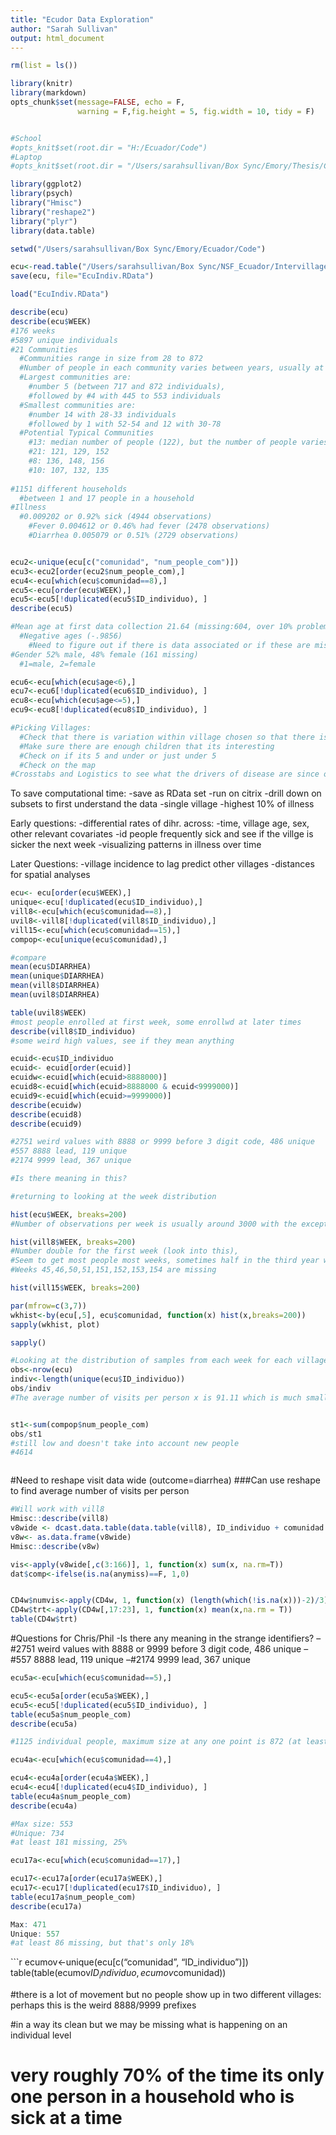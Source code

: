 ```yaml
---
title: "Ecudor Data Exploration"
author: "Sarah Sullivan"
output: html_document
---
```



```r
rm(list = ls())

library(knitr)
library(markdown)
opts_chunk$set(message=FALSE, echo = F,
               warning = F,fig.height = 5, fig.width = 10, tidy = F)


#School
#opts_knit$set(root.dir = "H:/Ecuador/Code")
#Laptop
#opts_knit$set(root.dir = "/Users/sarahsullivan/Box Sync/Emory/Thesis/Code")
```

```r
library(ggplot2)
library(psych)
library("Hmisc")
library("reshape2")
library("plyr")
library(data.table)
```



```r
setwd("/Users/sarahsullivan/Box Sync/Emory/Ecuador/Code")

ecu<-read.table("/Users/sarahsullivan/Box Sync/NSF_Ecuador/Intervillage Datasets/Surv_red1.csv", sep = ",", quote = "", header=TRUE)
save(ecu, file="EcuIndiv.RData")

load("EcuIndiv.RData")

```

```r
describe(ecu)
describe(ecu$WEEK)
#176 weeks
#5897 unique individuals
#21 Communities 
  #Communities range in size from 28 to 872
  #Number of people in each community varies between years, usually at three different timepoints (though that varies as well)
  #Largest communities are: 
    #number 5 (between 717 and 872 individuals), 
    #followed by #4 with 445 to 553 individuals
  #Smallest communities are:
    #number 14 with 28-33 individuals
    #followed by 1 with 52-54 and 12 with 30-78
  #Potential Typical Communities
    #13: median number of people (122), but the number of people varies highly, and given the transitory nature this seems like subsequent analyses will be difficult
    #21: 121, 129, 152
    #8: 136, 148, 156
    #10: 107, 132, 135
  
#1151 different households
  #between 1 and 17 people in a household
#Illness
  #0.009202 or 0.92% sick (4944 observations)
    #Fever 0.004612 or 0.46% had fever (2478 observations)
    #Diarrhea 0.005079 or 0.51% (2729 observations)


ecu2<-unique(ecu[c("comunidad", "num_people_com")])
ecu3<-ecu2[order(ecu2$num_people_com),]
ecu4<-ecu[which(ecu$comunidad==8),]
ecu5<-ecu[order(ecu$WEEK),]
ecu5<-ecu5[!duplicated(ecu5$ID_individuo), ]
describe(ecu5)

#Mean age at first data collection 21.64 (missing:604, over 10% problematic)
  #Negative ages (-.9856)
    #Need to figure out if there is data associated or if these are missing on other things 
#Gender 52% male, 48% female (161 missing)
  #1=male, 2=female

ecu6<-ecu[which(ecu$age<6),]
ecu7<-ecu6[!duplicated(ecu6$ID_individuo), ]
ecu8<-ecu[which(ecu$age<=5),]
ecu9<-ecu8[!duplicated(ecu8$ID_individuo), ]

#Picking Villages:
  #Check that there is variation within village chosen so that there is signal that we can assess
  #Make sure there are enough children that its interesting
  #Check on if its 5 and under or just under 5
  #Check on the map
#Crosstabs and Logistics to see what the drivers of disease are since our prevalences are low
```


To save computational time:
-save as RData set
-run on citrix
-drill down on subsets to first understand the data
  -single village
  -highest 10% of illness
  
Early questions:
-differential rates of dihr. across:
  -time, village age, sex, other relevant covariates
-id people frequently sick and see if the villge is sicker the next week 
-visualizing patterns in illness over time

Later Questions:
-village incidence to lag predict other villages
-distances for spatial analyses


```r
ecu<- ecu[order(ecu$WEEK),] 
unique<-ecu[!duplicated(ecu$ID_individuo),]
vill8<-ecu[which(ecu$comunidad==8),]
uvil8<-vill8[!duplicated(vill8$ID_individuo),]
vill15<-ecu[which(ecu$comunidad==15),]
compop<-ecu[unique(ecu$comunidad),]

#compare
mean(ecu$DIARRHEA)
mean(unique$DIARRHEA)
mean(vill8$DIARRHEA)
mean(uvil8$DIARRHEA)

table(uvil8$WEEK)
#most people enrolled at first week, some enrollwd at later times
describe(vill8$ID_individuo)
#some weird high values, see if they mean anything

ecuid<-ecu$ID_individuo
ecuid<- ecuid[order(ecuid)] 
ecuidw<-ecuid[which(ecuid>8888000)]
ecuid8<-ecuid[which(ecuid>8888000 & ecuid<9999000)]
ecuid9<-ecuid[which(ecuid>=9999000)]
describe(ecuidw)
describe(ecuid8)
describe(ecuid9)

#2751 weird values with 8888 or 9999 before 3 digit code, 486 unique
#557 8888 lead, 119 unique
#2174 9999 lead, 367 unique

#Is there meaning in this?

#returning to looking at the week distribution

hist(ecu$WEEK, breaks=200)
#Number of observations per week is usually around 3000 with the exception of the first week

hist(vill8$WEEK, breaks=200)
#Number double for the first week (look into this),
#Seem to get most people most weeks, sometimes half in the third year weeks 151-154 missing
#Weeks 45,46,50,51,151,152,153,154 are missing

hist(vill15$WEEK, breaks=200)

par(mfrow=c(3,7))
wkhist<-by(ecu[,5], ecu$comunidad, function(x) hist(x,breaks=200))
sapply(wkhist, plot)

sapply()

#Looking at the distribution of samples from each week for each village, they are usually close to the max with some variations (90% by sight)
obs<-nrow(ecu)
indiv<-length(unique(ecu$ID_individuo))
obs/indiv
#The average number of visits per person x is 91.11 which is much smaller than the number of weeks collected (176). This appears to arise from 


st1<-sum(compop$num_people_com)
obs/st1
#still low and doesn't take into account new people
#4614



```

#Need to reshape visit data wide (outcome=diarrhea)
###Can use reshape to find average number of visits per person

```r
#Will work with vill8
Hmisc::describe(vill8)
v8wide <- dcast.data.table(data.table(vill8), ID_individuo + comunidad ~ WEEK, value.var=list("DIARRHEA"))
v8w<- as.data.frame(v8wide)
Hmisc::describe(v8w)

vis<-apply(v8wide[,c(3:166)], 1, function(x) sum(x, na.rm=T))
dat$comp<-ifelse(is.na(anymiss)==F, 1,0)


CD4w$numvis<-apply(CD4w, 1, function(x) (length(which(!is.na(x)))-2)/3)
CD4w$trt<-apply(CD4w[,17:23], 1, function(x) mean(x,na.rm = T))
table(CD4w$trt)
```


#Questions for Chris/Phil
-Is there any meaning in the strange identifiers?
--#2751 weird values with 8888 or 9999 before 3 digit code, 486 unique
--#557 8888 lead, 119 unique
--#2174 9999 lead, 367 unique

```r

ecu5a<-ecu[which(ecu$comunidad==5),]

ecu5<-ecu5a[order(ecu5a$WEEK),]
ecu5<-ecu5[!duplicated(ecu5$ID_individuo), ]
table(ecu5a$num_people_com)
describe(ecu5a)

#1125 individual people, maximum size at any one point is 872 (at least 253 people leave or are lost) 22%
```

```r

ecu4a<-ecu[which(ecu$comunidad==4),]

ecu4<-ecu4a[order(ecu4a$WEEK),]
ecu4<-ecu4[!duplicated(ecu4$ID_individuo), ]
table(ecu4a$num_people_com)
describe(ecu4a)

#Max size: 553
#Unique: 734
#at least 181 missing, 25%
```

```r
ecu17a<-ecu[which(ecu$comunidad==17),]

ecu17<-ecu17a[order(ecu17a$WEEK),]
ecu17<-ecu17[!duplicated(ecu17$ID_individuo), ]
table(ecu17a$num_people_com)
describe(ecu17a)

Max: 471
Unique: 557 
#at least 86 missing, but that's only 18%
```

```r

ecumov<-unique(ecu[c("comunidad", "ID_individuo")])
table(table(ecumov$ID_individuo, ecumov$comunidad))


#there is a lot of movement but no people show up in two different villages: perhaps this is the weird 8888/9999 prefixes

#in a way its clean but we may be missing what is happening on an individual level

# very roughly 70% of the time its only one person in a household who is sick at a time